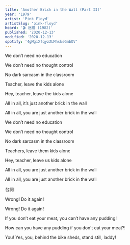 ```yaml
---
title: 'Another Brick in the Wall (Part II)'
year: '1979'
artist: 'Pink Floyd'
artistSlug: 'pink-floyd'
heard: '🎬 迷牆 (1982)'
published: '2020-12-13'
modified: '2020-12-13'
spotify: '4gMgiXfqyzZLMhsksGmbQV'
---
```


<LyricSection>

We don&rsquo;t need no education

We don&rsquo;t need no thought control

No dark sarcasm in the classroom

Teacher, leave the kids alone

</LyricSection>

<LyricSection>

Hey, teacher, leave the kids alone

All in all, it&rsquo;s just another brick in the wall

All in all, you are just another brick in the wall

</LyricSection>

<LyricSection>

We don&rsquo;t need no education

We don&rsquo;t need no thought control

No dark sarcasm in the classroom

Teachers, leave them kids alone

Hey, teacher, leave us kids alone

All in all, you are just another brick in the wall

All in all, you are just another brick in the wall

</LyricSection>

<LyricSection>

<Speak>台詞</Speak>

Wrong! Do it again!

Wrong! Do it again!

If you don&rsquo;t eat your meat, you can&rsquo;t have any pudding!

How can you have any pudding if you don&rsquo;t eat your meat?!

You! Yes, you, behind the bike sheds, stand still, laddy!

</LyricSection>
